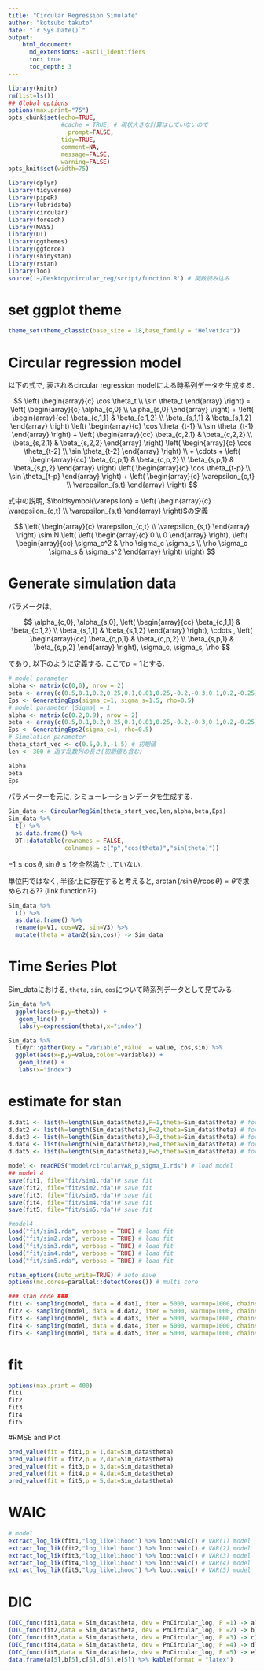 ```yaml
---
title: "Circular Regression Simulate"
author: "kotsubo takuto"
date: "`r Sys.Date()`"
output: 
    html_document:
      md_extensions: -ascii_identifiers
      toc: true
      toc_depth: 3
---
```


```r
library(knitr)
rm(list=ls())
## Global options
options(max.print="75")
opts_chunk$set(echo=TRUE,
               #cache = TRUE, # 現状大きな計算はしていないので
	             prompt=FALSE,
               tidy=TRUE,
               comment=NA,
               message=FALSE,
               warning=FALSE)
opts_knit$set(width=75)
```

```r
library(dplyr)
library(tidyverse)
library(pipeR)
library(lubridate)
library(circular)
library(foreach)
library(MASS)
library(DT)
library(ggthemes)
library(ggforce)
library(shinystan)
library(rstan)
library(loo)
source('~/Desktop/circular_reg/script/function.R') # 関数読み込み
```
# set ggplot theme

```r
theme_set(theme_classic(base_size = 18,base_family = "Helvetica"))
```
# Circular regression model

以下の式で, 表されるcircular regression modelによる時系列データを生成する.

$$
\left(
  \begin{array}{c}
    \cos \theta_t \\
    \sin \theta_t
  \end{array}
\right) =
\left(
  \begin{array}{c}
    \alpha_{c,0} \\
    \alpha_{s,0}
  \end{array} 
\right) +
\left(
  \begin{array}{cc}
    \beta_{c,1,1} & \beta_{c,1,2} \\
    \beta_{s,1,1} & \beta_{s,1,2}
  \end{array}
\right)
\left(
  \begin{array}{c}
    \cos \theta_{t-1} \\
    \sin \theta_{t-1}
  \end{array} 
\right) +
\left(
  \begin{array}{cc}
    \beta_{c,2,1} & \beta_{c,2,2} \\
    \beta_{s,2,1} & \beta_{s,2,2}
  \end{array} 
\right)
\left(
  \begin{array}{c}
    \cos \theta_{t-2} \\
    \sin \theta_{t-2}
  \end{array} 
\right) \\ + \cdots +
\left(
  \begin{array}{cc}
    \beta_{c,p,1} & \beta_{c,p,2} \\
    \beta_{s,p,1} & \beta_{s,p,2}
  \end{array}
\right)
\left(
  \begin{array}{c}
    \cos \theta_{t-p} \\
    \sin \theta_{t-p}
  \end{array} 
\right) +
\left(  
  \begin{array}{c}
    \varepsilon_{c,t} \\
    \varepsilon_{s,t}
  \end{array}
\right)
$$

式中の説明, $\boldsymbol{\varepsilon} = 
\left(  
  \begin{array}{c}
    \varepsilon_{c,t} \\
    \varepsilon_{s,t}
  \end{array}
\right)$の定義

$$
\left(
  \begin{array}{c}
    \varepsilon_{c,t} \\
    \varepsilon_{s,t}
  \end{array} 
\right) \sim 
N 
\left(
  \left(
    \begin{array}{c}
      0 \\
      0
    \end{array}
  \right),
  \left(
    \begin{array}{cc}
      \sigma_c^2 & \rho \sigma_c \sigma_s \\
      \rho \sigma_c \sigma_s & \sigma_s^2
    \end{array}
  \right)
\right)
$$

# Generate simulation data

パラメータは, 

$$ \alpha_{c,0}, \alpha_{s,0}, \left(
  \begin{array}{cc}
    \beta_{c,1,1} & \beta_{c,1,2} \\
    \beta_{s,1,1} & \beta_{s,1,2}
  \end{array}
\right), \cdots , \left(
  \begin{array}{cc}
    \beta_{c,p,1} & \beta_{c,p,2} \\
    \beta_{s,p,1} & \beta_{s,p,2}
  \end{array}
\right), \sigma_c, \sigma_s, \rho $$

であり, 以下のように定義する. ここで$p=1$とする.

```r
# model parameter 
alpha <- matrix(c(0,0), nrow = 2)
beta <- array(c(0.5,0.1,0.2,0.25,0.1,0.01,0.25,-0.2,-0.3,0.1,0.2,-0.25), dim = c(2,2,3))
Eps <- GeneratingEps(sigma_c=1, sigma_s=1.5, rho=0.5)
# model parameter |Sigma| = 1
alpha <- matrix(c(0.2,0.9), nrow = 2)
beta <- array(c(0.5,0.1,0.2,0.25,0.1,0.01,0.25,-0.2,-0.3,0.1,0.2,-0.25), dim = c(2,2,3))
Eps <- GeneratingEps2(sigma_c=1, rho=0.5)
# Simulation parameter
theta_start_vec <- c(0.5,0.3,-1.5) # 初期値
len <- 300 # 返す乱数列の長さ(初期値も含む)
```

```r
alpha
beta
Eps
```

パラメーターを元に, シミューレーションデータを生成する.

```r
Sim_data <- CircularRegSim(theta_start_vec,len,alpha,beta,Eps)
Sim_data %>% 
  t() %>% 
  as.data.frame() %>% 
  DT::datatable(rownames = FALSE,
                colnames = c("p","cos(theta)","sin(theta)"))
```

$- 1 \leq \cos \theta, \sin \theta \leq 1$を全然満たしていない.

単位円ではなく, 半径$r$上に存在すると考えると, $\arctan(r\sin\theta/r \cos\theta) = \theta$で求められる?? (link function??)

```r
Sim_data %>% 
  t() %>% 
  as.data.frame() %>%
  rename(p=V1, cos=V2, sin=V3) %>% 
  mutate(theta = atan2(sin,cos)) -> Sim_data
```

# Time Series Plot

Sim_dataにおける, `theta`, `sin`, `cos`について時系列データとして見てみる.

```r
Sim_data %>% 
  ggplot(aes(x=p,y=theta)) +
   geom_line() + 
   labs(y=expression(theta),x="index")
```

```r
Sim_data %>% 
  tidyr::gather(key = "variable",value  = value, cos,sin) %>% 
  ggplot(aes(x=p,y=value,colour=variable)) +
   geom_line() + 
   labs(x="index")
```

# estimate for stan

```r
d.dat1 <- list(N=length(Sim_data$theta),P=1,theta=Sim_data$theta) # for VAR(1)
d.dat2 <- list(N=length(Sim_data$theta),P=2,theta=Sim_data$theta) # for VAR(2)
d.dat3 <- list(N=length(Sim_data$theta),P=3,theta=Sim_data$theta) # for VAR(3)
d.dat4 <- list(N=length(Sim_data$theta),P=4,theta=Sim_data$theta) # for VAR(4)
d.dat5 <- list(N=length(Sim_data$theta),P=5,theta=Sim_data$theta) # for VAR(5)
```

```r
model <- readRDS("model/circularVAR_p_sigma_I.rds") # load model
## model 4
save(fit1, file="fit/sim1.rda")# save fit
save(fit2, file="fit/sim2.rda")# save fit
save(fit3, file="fit/sim3.rda")# save fit
save(fit4, file="fit/sim4.rda")# save fit
save(fit5, file="fit/sim5.rda")# save fit
```

```r
#model4
load("fit/sim1.rda", verbose = TRUE) # load fit
load("fit/sim2.rda", verbose = TRUE) # load fit
load("fit/sim3.rda", verbose = TRUE) # load fit
load("fit/sim4.rda", verbose = TRUE) # load fit
load("fit/sim5.rda", verbose = TRUE) # load fit
```

```r
rstan_options(auto_write=TRUE) # auto save
options(mc.cores=parallel::detectCores()) # multi core

### stan code ###  
fit1 <- sampling(model, data = d.dat1, iter = 5000, warmup=1000, chains = 4)
fit2 <- sampling(model, data = d.dat2, iter = 5000, warmup=1000, chains = 4)
fit3 <- sampling(model, data = d.dat3, iter = 5000, warmup=1000, chains = 4)
fit4 <- sampling(model, data = d.dat4, iter = 5000, warmup=1000, chains = 4)
fit5 <- sampling(model, data = d.dat5, iter = 5000, warmup=1000, chains = 4)
```

# fit 

```r
options(max.print = 400)
fit1
fit2
fit3
fit4
fit5
```

#RMSE and Plot

```r
pred_value(fit = fit1,p = 1,dat=Sim_data$theta)
pred_value(fit = fit2,p = 2,dat=Sim_data$theta)
pred_value(fit = fit3,p = 3,dat=Sim_data$theta)
pred_value(fit = fit4,p = 4,dat=Sim_data$theta)
pred_value(fit = fit5,p = 5,dat=Sim_data$theta)
```

# WAIC

```r
# model
extract_log_lik(fit1,"log_likelihood") %>% loo::waic() # VAR(1) model
extract_log_lik(fit2,"log_likelihood") %>% loo::waic() # VAR(2) model
extract_log_lik(fit3,"log_likelihood") %>% loo::waic() # VAR(3) model
extract_log_lik(fit4,"log_likelihood") %>% loo::waic() # VAR(4) model
extract_log_lik(fit5,"log_likelihood") %>% loo::waic() # VAR(5) model
```

# DIC

```r
(DIC_func(fit1,data = Sim_data$theta, dev = PnCircular_log, P =1) -> a)
(DIC_func(fit2,data = Sim_data$theta, dev = PnCircular_log, P =2) -> b)
(DIC_func(fit3,data = Sim_data$theta, dev = PnCircular_log, P =3) -> c)
(DIC_func(fit4,data = Sim_data$theta, dev = PnCircular_log, P =4) -> d)
(DIC_func(fit5,data = Sim_data$theta, dev = PnCircular_log, P =5) -> e)
data.frame(a[5],b[5],c[5],d[5],e[5]) %>% kable(format = "latex")
```

